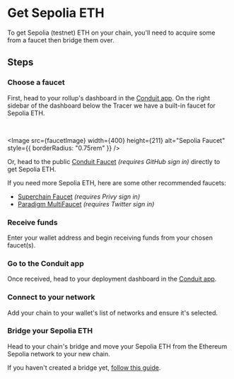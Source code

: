 

# Get Sepolia ETH

To get Sepolia (testnet) ETH on your chain, you'll need to acquire some from a faucet then bridge them over.

## Steps

<Steps>

### Choose a faucet

First, head to your rollup's dashboard in the [Conduit app](https://app.conduit.xyz/). On the right sidebar of the dashboard below the Tracer we have a built-in faucet for Sepolia ETH.

<br />

<Image
  src={faucetImage}
  width={400}
  height={211}
  alt="Sepolia Faucet"
  style={{ borderRadius: "0.75rem" }}
/>

Or, head to the public [Conduit Faucet](https://faucet.conduit.xyz) _(requires GitHub sign in)_ directly to get Sepolia ETH.

If you need more Sepolia ETH, here are some other recommended faucets:

- [Superchain Faucet](https://app.optimism.io/faucet) _(requires Privy sign in)_
- [Paradigm MultiFaucet](https://faucet.paradigm.xyz/) _(requires Twitter sign in)_

### Receive funds

Enter your wallet address and begin receiving funds from your chosen faucet(s).

### Go to the Conduit app

Once received, head to your deployment dashboard in the [Conduit app](https://app.conduit.xyz/).

### Connect to your network

Add your chain to your wallet's list of networks and ensure it's selected.

### Bridge your Sepolia ETH

Head to your chain's bridge and move your Sepolia ETH from the Ethereum Sepolia network to your new chain.

If you haven't created a bridge yet, [follow this guide](https://docs.conduit.xyz/guides/bridge-ui).

</Steps>
